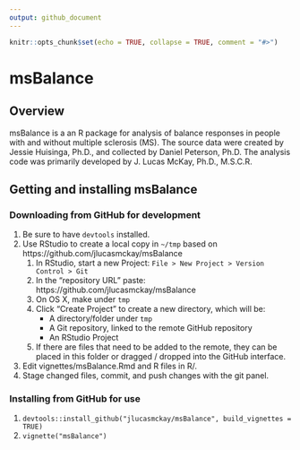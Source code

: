 ```yaml
---
output: github_document
---
```


<!-- README.md is generated from README.Rmd. Please edit that file -->

```r
knitr::opts_chunk$set(echo = TRUE, collapse = TRUE, comment = "#>")
```

# msBalance

## Overview

msBalance is a an R package for analysis of balance responses in people with and without multiple sclerosis (MS).
The source data were created by Jessie Huisinga, Ph.D., and collected by Daniel Peterson, Ph.D.
The analysis code was primarily developed by J. Lucas McKay, Ph.D., M.S.C.R.

## Getting and installing msBalance

### Downloading from GitHub for development

1. Be sure to have `devtools` installed.
1. Use RStudio to create a local copy in `~/tmp` based on https://github.com/jlucasmckay/msBalance
    1. In RStudio, start a new Project: `File > New Project > Version Control > Git`
    1. In the “repository URL” paste: https://github.com/jlucasmckay/msBalance
    1. On OS X, make under `tmp`
    1. Click “Create Project” to create a new directory, which will be:
        * A directory/folder under `tmp`
        * A Git repository, linked to the remote GitHub repository
        * An RStudio Project
    1. If there are files that need to be added to the remote, they can be placed in this folder or dragged / dropped into the GitHub interface.
1. Edit vignettes/msBalance.Rmd and R files in R/.
1. Stage changed files, commit, and push changes with the git panel.

### Installing from GitHub for use
1. `devtools::install_github("jlucasmckay/msBalance", build_vignettes = TRUE)`
1. `vignette("msBalance")`


